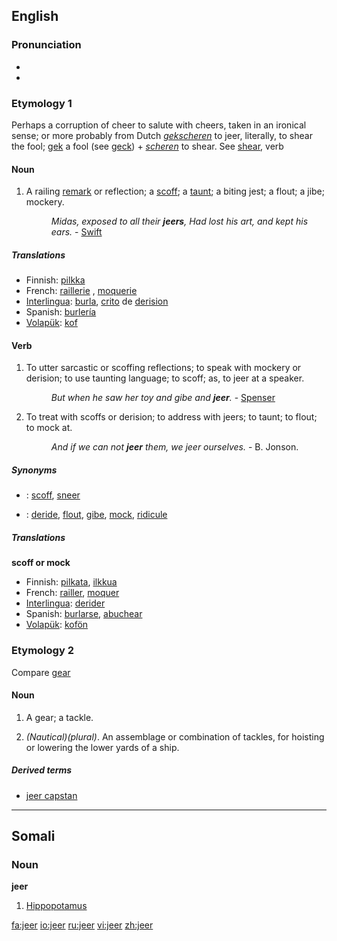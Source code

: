 ==English==

===Pronunciation===
*{{IPA|/dʒir/}}
*{{rhymes|ɪə(r)}}

===Etymology 1===
Perhaps a corruption of cheer to salute with cheers, taken in an ironical sense; or more probably from Dutch ''[[gekscheren]]'' to jeer, literally, to shear the fool; [[gek]] a fool (see [[geck]]) + ''[[scheren]]'' to shear. See [[shear]], verb

====Noun====
{{en-noun}}

# A railing [[remark]] or reflection; a [[scoff]]; a [[taunt]]; a biting jest; a flout; a jibe; mockery.
#:''Midas, exposed to all their '''jeers''', Had lost his art, and kept his ears.'' - [[Swift]]

=====Translations=====
*Finnish: [[pilkka]]
*French: [[raillerie]] {{f}}, [[moquerie]] {{f}}
*[[Interlingua]]: [[burla]], [[crito]] de [[derision]]
*Spanish: [[burlería]]
*[[Volapük]]: [[kof]]

====Verb====
{{en-verb}}

# {{intransitive}} To utter sarcastic or scoffing reflections; to speak with mockery or derision; to use taunting language; to scoff; as, to jeer at a speaker.
#:''But when he saw her toy and gibe and '''jeer'''.'' - [[Spenser]]
# {{transitive}} To treat with scoffs or derision; to address with jeers; to taunt; to flout; to mock at.
#:''And if we can not '''jeer''' them, we jeer ourselves.''  - B. Jonson.

=====Synonyms=====
* {{italbrac|to utter sarcastic remarks}}: [[scoff]], [[sneer]]
* {{italbrac|to treat with scoffs}}: [[deride]], [[flout]], [[gibe]], [[mock]], [[ridicule]]

=====Translations=====
'''scoff or mock'''
*Finnish: [[pilkata]], [[ilkkua]]
*French: [[railler]], [[moquer]]
*[[Interlingua]]: [[derider]]
*Spanish: [[burlarse]], [[abuchear]]
*[[Volapük]]: [[kofön]]

===Etymology 2===
Compare [[gear]]

====Noun====
{{en-noun}}

# {{nautical}} A gear; a tackle.
# ''(Nautical)(plural)''. An assemblage or combination of tackles, for hoisting or lowering the lower yards of a ship.

=====Derived terms=====
*[[jeer capstan]]

----

==Somali==

===Noun===
'''jeer'''

# [[hippopotamus|Hippopotamus]]
<!--Not sure that the translation is totally right, that's why I leave it hidden
#:''Jeertu way jeclayd dhexqaadka dhoobaada'' - The hippopotamus loved wallowing. -->

[[fa:jeer]]
[[io:jeer]]
[[ru:jeer]]
[[vi:jeer]]
[[zh:jeer]]